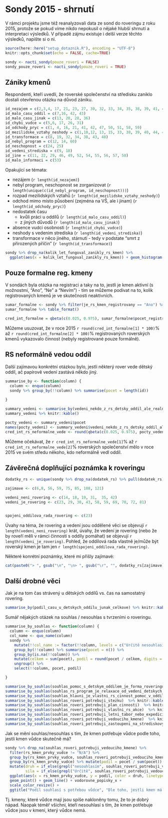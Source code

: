 
# Sondy 2015 - shrnutí {#sondy2015}

V rámci projektu jsme též reanalyzovali data ze sond do roveringu z roku 2015, 
protože se pokud víme nikdo nepokusil o nějaké hlubší shrnutí a interpretaci výsledků.
V případě zájmu existuje i delší verze těchto výsledků, napište si o ni.


```r
source(here::here("setup_dotaznik.R"), encoding = "UTF-8")
knitr::opts_chunk$set(echo = FALSE, cache=TRUE)

```

```r
sondy <- nacti_sondy(pouze_roveri = FALSE)
sondy_pouze_roveri <- nacti_sondy(pouze_roveri = TRUE)
```


## Zániky kmenů {#sondy2015-zaniky}

Respondenti, kteří uvedli, že roverské společenství na středisku zaniklo dostali otevřenou otázku na důvod zániku. 

```r
id_nezajem = c(2,3,4, 17, 21, 23, 27, 30, 32, 33, 34, 35, 38, 39, 41, 45, 52)  
id_malo_casu_oddil = c(7,16, 42, 43)
id_malo_casu_jinak = c(13, 20, 28, 36)
id_chybi_vudce = c(5,6, 17, 26, 31)
id_odchody_pryc = c(1, 4, 16, 21, 41, 42, 47, 50, 51, 58, 59)
id_mezilidske_vztahy_neshody = c(1,10,12, 13, 15, 33, 38, 39, 40, 44, 47, 52)
id_transformace = c(8, 19, 32, 34, 38, 43, 48)
id_nebyl_program = c(12, 14, 60)
id_neschopnost = c(24, 25)
id_vedeni_strediska = c(9, 18)
id_jine = c(11, 22, 29, 46, 49, 52, 54, 55, 56, 57, 58)
id_malo_informaci = c(53)
```


Opakující se témata:

  * nezájem (`r length(id_nezajem)`)
  * nebyl program, neschopnost se zorganizovat (`r length(unique(c(id_nebyl_program, id_neschopnost)))`)
  * rozpad mezilidských vztahů (`r length(id_mezilidske_vztahy_neshody)`)
  * odchod mimo místo působení (zejména na VŠ, ale i jinam) (`r length(id_odchody_pryc)`)
  * nedostatek času
    * kvůli práci u oddílů (`r length(id_malo_casu_oddil)`)
    * z jiných důvodů (`r length(id_malo_casu_jinak)`)
  * absence vudci osobnosti (`r length(id_chybi_vudce)`)
  * neshody s vedenim strediska (`r length(id_vedeni_strediska)`)
  * transformace v něco jiného, stárnutí - tedy v podstate "smrt z přirozených příčin" (`r length(id_transformace)`)



```r
sondy %>% drop_na(kolik_let_fungoval_zanikly_rs_kmen) %>%
  ggplot(aes(x = kolik_let_fungoval_zanikly_rs_kmen)) + geom_histogram(binwidth = 1) + vodorovne_popisky_x + ggtitle("Jak dlouho fungoval kmen než zanikl")
```

## Pouze formalne reg. kmeny {#sondy2015-pouze-formalne}

V sondách byla otázka na registraci a taky na to, jestli je kmen aktivní (s možnostmi, "Ano", "Ne" a "Nevím") - tím se můžeme podívat na to,
kolik registrovaných kmenů je ve skutečnosti neaktivních.

```r
sumar_formalne <- sondy %>% filter(je_rs_kmen_registrovany == "Ano") %>% summarise(pocet_registrovanych = length(id), jen_formalne = sum(je_neaktivni_rs_kmen == "Ano", na.rm = TRUE), nevim_formalne = sum(je_neaktivni_rs_kmen == "Nevím", na.rm = TRUE) + sum(is.na(je_neaktivni_rs_kmen)))
sumar_formalne %>% table_format()
```

```r
cred_int_formalne = qbeta(c(0.025, 0.975), sumar_formalne$pocet_registrovanych - sumar_formalne$nevim_formalne - sumar_formalne$jen_formalne + 1, sumar_formalne$jen_formalne + 1)
```

Můžeme usuzovat, že v roce 2015 `r round(cred_int_formalne[1] * 100)`% až `r round(cred_int_formalne[2] * 100)`% registrovaných roverských kmenů vykazovalo činnost (nebyly registrované pouze formálně).

## RS neformálně vedou oddíl {#sondy2015-neformalne-vedou-oddil}

Další zajímavou konkrétní otázkou bylo, jestli některý rover vede dětský oddíl,
ač papírově vedení zastává někdo jiný.

```r
summarise_by <- function(column) {
  column <- enquo(column)
  sondy %>% group_by(!!column) %>% summarise(pocet = length(id))
  
}
```


```r
summary_vedeni <- summarise_by(vedeni_nekdo_z_rs_detsky_oddil_ale_realne_je_vedouci_nekdo_jiny)
summary_vedeni %>% knitr::kable()
```

```r
pocty_vedeni <- summary_vedeni$pocet
names(pocty_vedeni) <- summary_vedeni$vedeni_nekdo_z_rs_detsky_oddil_ale_realne_je_vedouci_nekdo_jiny
cred_int_rs_neformalne_vede <- round(qbeta(c(0.025, 0.975), pocty_vedeni["Ano, a je mu/jí méně než 18 let"] + pocty_vedeni["Ano, a je mu/jí více než 18 let"] + 1, pocty_vedeni["Ne"] + 1) * 100)
```

Můžeme očekávat, že `r cred_int_rs_neformalne_vede[1]`% až `r cred_int_rs_neformalne_vede[2]`% roverských společenství mělo v roce 2015 ve svém středu někoho, kdo neformálně vedl oddíl.

## Závěrečná doplňující poznámka k roveringu {#sondy2015-otevrena}

```r
dodatky_rs <- unique(sondy %>% drop_na(dodatek_rs) %>% pull(dodatek_rs))

zajimave <- c(6,8, 56, 59, 75, 85, 108, 121)

vedeni_neni_rovering <- c(14, 18, 19, 31,  35, 42)
vedeni_je_rovering <- c(23, 29, 30, 43, 58, 59, 69, 70, 72, 81) 


spojeni_oddilova_rada_rovering <- c(23)

```


 Úvahy na téma, že rovering a vedení jsou oddělené věci se objevují `r length(vedeni_neni_rovering)` krát, úvahy, že vedení je rovering (nebo že by roveří měli v rámci činnosti s oddíly pomáhat) se objevují `r length(vedeni_je_rovering)`. Pohled, že oddílová rada vlastně je/může být roverský kmen je tam jen `r length(spojeni_oddilova_rada_rovering)`.

Některé konrétní poznámky, které mi přišly zajímavé:

```r
cat(paste0("> ", gsub("\n", "\n> ", gsub("\r", "", dodatky_rs[zajimave], fixed=TRUE), fixed = TRUE), collapse = "\n\n---\n\n"))
```


## Další drobné věci {#sondy2015-dalsi-drobne}

Jak je na tom čas strávený u dětských oddílů vs. čas na samostatný rovering.

```r
summarise_by(podil_casu_u_detskych_oddilu_junak_celkove) %>% knitr::kable()
```


Sumář nějakých otázek na souhlas / nesouhlas s tvrzeními o roveringu.

```r
summarise_by_souhlas <- function(column) {
  column <- enquo(column)
  col_name <- quo_name(column)
  sondy %>% 
    mutate(!!col_name := factor(!!column, levels = c("Určitě nesouhlasím","Spíše nesouhlasím","Spíše souhlasím","Určitě souhlasím"))) %>%
    group_by(!!column) %>% summarise(pocet = n()) %>%
    group_by(is.na(!!column)) %>%
    mutate(celkem = sum(pocet), podil = round(pocet / celkem, digits = 2)) %>%
    ungroup() %>%
    select(!!column, pocet, podil)

}

summarise_by_souhlas(souhlas_pomoc_s_detskym_oddilem_je_forma_roveringu)  %>% knitr::kable()
summarise_by_souhlas(souhlas_rs_program_je_relaxace_od_vedeni_detskych_oddilu)  %>% knitr::kable()
summarise_by_souhlas(souhlas_hlavni_je_vlastni_rs_cinnost_pomoc_v_oddilech_az_druhorada)  %>% knitr::kable()
summarise_by_souhlas(souhlas_roveri_potrebuji_stezku)  %>% knitr::kable()
summarise_by_souhlas(souhlas_roveri_potrebuji_plan_cinnosti)  %>% knitr::kable()
summarise_by_souhlas(souhlas_roveri_potrebuji_vlastni_rs_akce)  %>% knitr::kable()
summarise_by_souhlas(souhlas_roveri_potrebuji_letni_tabor_nebo_expedici)  %>% knitr::kable()
summarise_by_souhlas(souhlas_roveri_potrebuji_vedouciho_kmene)  %>% knitr::kable()
summarise_by_souhlas(souhlas_roveri_potrebuji_zastoupeni_na_strediskovych_radach)  %>% knitr::kable()
```

Jak se mění souhlas/nesouhlas s tím, že kmen potřebuje vůdce podle toho, jestli kmen vůdce skutečně má? 

```r
sondy %>% drop_na(souhlas_roveri_potrebuji_vedouciho_kmene) %>%
  filter(rs_kmen_prvky_vudce != "N/A") %>%
  group_by(rs_kmen_prvky_vudce, souhlas_roveri_potrebuji_vedouciho_kmene) %>% summarise(pocet = n()) %>% 
  group_by(rs_kmen_prvky_vudce) %>% mutate(podil = pocet / sum(pocet)) %>%
  mutate(druh = if_else(grepl("nesouhlasím", souhlas_roveri_potrebuji_vedouciho_kmene), "nesouhlasím", "souhlasím"),
         sila = if_else(grepl("Určitě", souhlas_roveri_potrebuji_vedouciho_kmene), "určitě", "spíše") %>% factor(levels = c("určitě","spíše"))) %>%
  ggplot(aes(x = rs_kmen_prvky_vudce, y = podil, color = druh, linetype = sila, group = souhlas_roveri_potrebuji_vedouciho_kmene)) + 
  geom_point() + geom_line() + vodorovne_popisky_x + 
  scale_color_revize() +
  ggtitle("Podíl souhlasí s potřebou vůdce", "Dle toho, jestli kmen má vůdce")
```

Tj. kmeny, které vůdce mají jsou spíše nakloněny tomu, že to je dobrý nápad. Naopak téměř všichni, kteří nesouhlasí s tím, že kmen potřebuje vůdce jsou v kmeni, který vůdce nemá.




